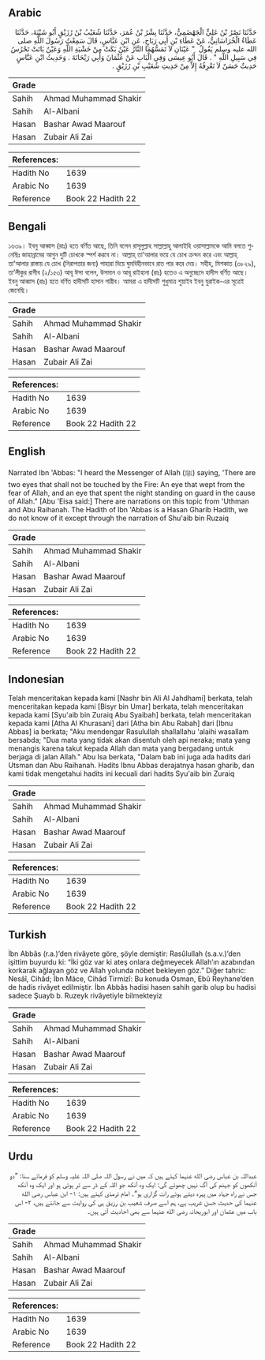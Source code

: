 ## Arabic


<div dir="rtl" lang="ar" style={{fontSize:'larger',backgroundColor:'#f8f9fa',padding:20}}>
حَدَّثَنَا نَصْرُ بْنُ عَلِيٍّ الْجَهْضَمِيُّ، حَدَّثَنَا بِشْرُ بْنُ عُمَرَ، حَدَّثَنَا شُعَيْبُ بْنُ رُزَيْقٍ أَبُو شَيْبَةَ، حَدَّثَنَا عَطَاءٌ الْخُرَاسَانِيُّ، عَنْ عَطَاءِ بْنِ أَبِي رَبَاحٍ، عَنِ ابْنِ عَبَّاسٍ، قَالَ سَمِعْتُ رَسُولَ اللَّهِ صلى الله عليه وسلم يَقُولُ ‏ "‏ عَيْنَانِ لاَ تَمَسُّهُمَا النَّارُ عَيْنٌ بَكَتْ مِنْ خَشْيَةِ اللَّهِ وَعَيْنٌ بَاتَتْ تَحْرُسُ فِي سَبِيلِ اللَّهِ ‏"‏ ‏.‏ قَالَ أَبُو عِيسَى وَفِي الْبَابِ عَنْ عُثْمَانَ وَأَبِي رَيْحَانَةَ ‏.‏ وَحَدِيثُ ابْنِ عَبَّاسٍ حَدِيثٌ حَسَنٌ لاَ نَعْرِفُهُ إِلاَّ مِنْ حَدِيثِ شُعَيْبِ بْنِ رُزَيْقٍ ‏.‏
</div>
<div style={{backgroundColor:'#f8f9fa',padding:20, marginBottom: 10}}><table> <thead> <tr> <th>Grade</th> <th></th> </tr> </thead> <tbody> <tr><td>Sahih</td><td>Ahmad Muhammad Shakir</td></tr><tr><td>Sahih</td><td>Al-Albani</td></tr><tr><td>Hasan</td><td>Bashar Awad Maarouf</td></tr><tr><td>Hasan</td><td>Zubair Ali Zai</td></tr></tbody></table><table> <thead> <tr> <th>References:</th> <th></th> </tr> </thead> <tbody><tr><td>Hadith No</td><td>1639</td></tr><tr><td>Arabic No</td><td>1639</td></tr><tr><td>Reference</td><td>Book 22 Hadith 22</td></tr></tbody></table></div>

## Bengali


<div dir="ltr" lang="bn" style={{fontSize:'larger',backgroundColor:'#f8f9fa',padding:20}}>
১৬৩৯। ইবনু আব্বাস (রাঃ) হতে বর্ণিত আছে, তিনি বলেন রাসূলুল্লাহ সাল্লাল্লাহু আলাইহি ওয়াসাল্লামকে আমি বলতে শুনেছিঃ জাহান্নামের আগুন দুটি চোখকে স্পর্শ করবে না। আল্লাহ্ তা'আলার ভয়ে যে চোখ ক্ৰন্দন করে এবং আল্লাহ্ তা'আলার রাস্তায় যে চোখ (নিরাপত্তার জন্য) পাহারা দিয়ে ঘুমবিহীনভাবে রাত পার করে দেয়। সহীহ, মিশকাত (৩৮২৯), তা’লীকুর রাগীব (২/১৫৩) আবূ ঈসা বলেন, উসমান ও আবূ রাইহানা (রাঃ) হতেও এ অনুচ্ছেদে হাদীস বর্ণিত আছে। ইবনু আব্বাস (রাঃ) হতে বর্ণিত হাদীসটি হাসান গারীব। আমরা এ হাদীসটি শুধুমাত্র শুয়াইব ইবনু যুরাইক-এর সূত্রেই জেনেছি।
</div>
<div style={{backgroundColor:'#f8f9fa',padding:20, marginBottom: 10}}><table> <thead> <tr> <th>Grade</th> <th></th> </tr> </thead> <tbody> <tr><td>Sahih</td><td>Ahmad Muhammad Shakir</td></tr><tr><td>Sahih</td><td>Al-Albani</td></tr><tr><td>Hasan</td><td>Bashar Awad Maarouf</td></tr><tr><td>Hasan</td><td>Zubair Ali Zai</td></tr></tbody></table><table> <thead> <tr> <th>References:</th> <th></th> </tr> </thead> <tbody><tr><td>Hadith No</td><td>1639</td></tr><tr><td>Arabic No</td><td>1639</td></tr><tr><td>Reference</td><td>Book 22 Hadith 22</td></tr></tbody></table></div>

## English


<div dir="ltr" lang="en" style={{fontSize:'larger',backgroundColor:'#f8f9fa',padding:20}}>
Narrated Ibn 'Abbas: "I heard the Messenger of Allah (ﷺ) saying, 'There are two eyes that shall not be touched by the Fire: An eye that wept from the fear of Allah, and an eye that spent the night standing on guard in the cause of Allah." [Abu 'Eisa said:] There are narrations on this topic from 'Uthman and Abu Raihanah. The Hadith of Ibn 'Abbas is a Hasan Gharib Hadith, we do not know of it except through the narration of Shu'aib bin Ruzaiq
</div>
<div style={{backgroundColor:'#f8f9fa',padding:20, marginBottom: 10}}><table> <thead> <tr> <th>Grade</th> <th></th> </tr> </thead> <tbody> <tr><td>Sahih</td><td>Ahmad Muhammad Shakir</td></tr><tr><td>Sahih</td><td>Al-Albani</td></tr><tr><td>Hasan</td><td>Bashar Awad Maarouf</td></tr><tr><td>Hasan</td><td>Zubair Ali Zai</td></tr></tbody></table><table> <thead> <tr> <th>References:</th> <th></th> </tr> </thead> <tbody><tr><td>Hadith No</td><td>1639</td></tr><tr><td>Arabic No</td><td>1639</td></tr><tr><td>Reference</td><td>Book 22 Hadith 22</td></tr></tbody></table></div>

## Indonesian


<div dir="ltr" lang="id" style={{fontSize:'larger',backgroundColor:'#f8f9fa',padding:20}}>
Telah menceritakan kepada kami [Nashr bin Ali Al Jahdhami] berkata, telah menceritakan kepada kami [Bisyr bin Umar] berkata, telah menceritakan kepada kami [Syu'aib bin Zuraiq Abu Syaibah] berkata, telah menceritakan kepada kami [Atha Al Khurasani] dari [Atha bin Abu Rabah] dari [Ibnu Abbas] ia berkata; "Aku mendengar Rasulullah shallallahu 'alaihi wasallam bersabda; "Dua mata yang tidak akan disentuh oleh api neraka; mata yang menangis karena takut kepada Allah dan mata yang bergadang untuk berjaga di jalan Allah." Abu Isa berkata, "Dalam bab ini juga ada hadits dari Utsman dan Abu Raihanah. Hadits Ibnu Abbas derajatnya hasan gharib, dan kami tidak mengetahui hadits ini kecuali dari hadits Syu'aib bin Zuraiq
</div>
<div style={{backgroundColor:'#f8f9fa',padding:20, marginBottom: 10}}><table> <thead> <tr> <th>Grade</th> <th></th> </tr> </thead> <tbody> <tr><td>Sahih</td><td>Ahmad Muhammad Shakir</td></tr><tr><td>Sahih</td><td>Al-Albani</td></tr><tr><td>Hasan</td><td>Bashar Awad Maarouf</td></tr><tr><td>Hasan</td><td>Zubair Ali Zai</td></tr></tbody></table><table> <thead> <tr> <th>References:</th> <th></th> </tr> </thead> <tbody><tr><td>Hadith No</td><td>1639</td></tr><tr><td>Arabic No</td><td>1639</td></tr><tr><td>Reference</td><td>Book 22 Hadith 22</td></tr></tbody></table></div>

## Turkish


<div dir="ltr" lang="tr" style={{fontSize:'larger',backgroundColor:'#f8f9fa',padding:20}}>
İbn Abbâs (r.a.)’den rivâyete göre, şöyle demiştir: Rasûlullah (s.a.v.)’den işittim buyurdu ki: “İki göz var ki ateş onlara değmeyecek Allah’ın azabından korkarak ağlayan göz ve Allah yolunda nöbet bekleyen göz.” Diğer tahric: Nesâî, Cihâd; İbn Mâce, Cihâd Tirmizî: Bu konuda Osman, Ebû Reyhane’den de hadis rivâyet edilmiştir. İbn Abbâs hadisi hasen sahih garib olup bu hadisi sadece Şuayb b. Ruzeyk rivâyetiyle bilmekteyiz
</div>
<div style={{backgroundColor:'#f8f9fa',padding:20, marginBottom: 10}}><table> <thead> <tr> <th>Grade</th> <th></th> </tr> </thead> <tbody> <tr><td>Sahih</td><td>Ahmad Muhammad Shakir</td></tr><tr><td>Sahih</td><td>Al-Albani</td></tr><tr><td>Hasan</td><td>Bashar Awad Maarouf</td></tr><tr><td>Hasan</td><td>Zubair Ali Zai</td></tr></tbody></table><table> <thead> <tr> <th>References:</th> <th></th> </tr> </thead> <tbody><tr><td>Hadith No</td><td>1639</td></tr><tr><td>Arabic No</td><td>1639</td></tr><tr><td>Reference</td><td>Book 22 Hadith 22</td></tr></tbody></table></div>

## Urdu


<div dir="rtl" lang="ur" style={{fontSize:'larger',backgroundColor:'#f8f9fa',padding:20}}>
عبداللہ بن عباس رضی الله عنہما کہتے ہیں کہ میں نے رسول اللہ صلی اللہ علیہ وسلم کو فرماتے سنا: ”دو آنکھوں کو جہنم کی آگ نہیں چھوئے گی: ایک وہ آنکھ جو اللہ کے ڈر سے تر ہوئی ہو اور ایک وہ آنکھ جس نے راہ جہاد میں پہرہ دیتے ہوئے رات گزاری ہو“۔ امام ترمذی کہتے ہیں: ۱- ابن عباس رضی الله عنہما کی حدیث حسن غریب ہے، ہم اسے صرف شعیب بن رزیق ہی کی روایت سے جانتے ہیں، ۲- اس باب میں عثمان اور ابوریحانہ رضی الله عنہما سے بھی احادیث آئی ہیں۔
</div>
<div style={{backgroundColor:'#f8f9fa',padding:20, marginBottom: 10}}><table> <thead> <tr> <th>Grade</th> <th></th> </tr> </thead> <tbody> <tr><td>Sahih</td><td>Ahmad Muhammad Shakir</td></tr><tr><td>Sahih</td><td>Al-Albani</td></tr><tr><td>Hasan</td><td>Bashar Awad Maarouf</td></tr><tr><td>Hasan</td><td>Zubair Ali Zai</td></tr></tbody></table><table> <thead> <tr> <th>References:</th> <th></th> </tr> </thead> <tbody><tr><td>Hadith No</td><td>1639</td></tr><tr><td>Arabic No</td><td>1639</td></tr><tr><td>Reference</td><td>Book 22 Hadith 22</td></tr></tbody></table></div>